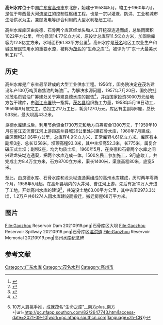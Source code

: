 {{Infobox Reservoir | 
|name                     = 高州水库
|nickname                 = 玉湖
|image                    =Gaozhou Reservoir 20210919.png 
|image_caption            =高州水库石骨库区 
|map                      = 
|map_caption              = 
|pushpin_map              = China Guangdong
|code                     = BHF20200061
|class                    = 大（一）型水库
|location_of_reservoir    = [[广东省|广东省]][[高州市|高州市]]
|location_of_dam          = [[长坡镇_(高州市)|长坡镇]]（石骨库区）<br/>[[东岸镇|东岸镇]]（良德库区）
|inflow                   = 
|outflow                  = [[曹江_(河流)|曹江]]（石骨库区）<br/>[[大井河|大井河]]（良德库区）
|catchment_area           = 1022
|reservoir_area           = 58.49
|mean_depth               = 
|maximum_depth            = 
|flood_level              = 87.39
|normal_water_level       = 80.75
|dead_water_level         = 62.39
|water_quality            = 
|island                   = 
|maximum_storage_capacity = 
|normal_storage_capacity  = 1,151,060,000
|dead_storage_capacity    = 
|type_of_dam              = 
|elevation_of_dam         =93.7 
|height_of_dam            =52.7 
|length_of_dam            =775 
|width_of_dam             =6 
|installed_capacity       =2×10000+2×3000[[千瓦|千瓦]] 
|start                    = 1958年5月
|complete                 = 1959年9月
|cost                     = 
|emigrate                 = 
|latd              = 22
|latm              = 03
|lats              = 02
|latNS             = N
|longd             = 111
|longm             = 01
|longs             = 00
|longEW            = E
|website           = 
|footnotes         = 资料来源：<ref>http://www.gzhchina.com/document.php?id=41&nowmenuid=327{{dead link|date=2018年5月 |bot=InternetArchiveBot |fix-attempted=yes }}</ref>{{cfn|高州水库志|y=1991|p=125}}
}}
<mapframe latitude="22.1117" longitude="111.0271" zoom="11" width="280" height="300" align="right" />

'''高州水库'''位于中国[[广东省|广东省]][[高州市|高州市]]东北部，始建于1958年5月，竣工于1960年7月，是位于粤西最大河流[[鉴江|鉴江]]的控制性枢纽工程，也是一宗以灌溉、防洪、工业和城市生活供水为主，兼顾发电等综合利用的大型水利枢纽工程。

高州水库库区由良德、石骨两个库区经龙头坳人工开挖渠连通而成，总集雨面积1022平方公里，年均径流14.77亿立方米，原设计总库容11.5亿立方米，加固后库容为12.8亿立方米，水域面积61.83平方公里<ref>{{Cite web|title=印发高州水库水源和生态保护方案的通知 -茂名市人民政府门户网站|url=http://www.maoming.gov.cn/zwgk/200807/content/post_715117.html|accessdate=2021-02-20|work=www.maoming.gov.cn}}</ref>。高州水库是[[茂名市|茂名]]地区工农业生产和城区居民饮用水的重要水源，被称为[[茂名市|茂名]]的“生命之库”<ref>{{Cite web|title=茂名晚报 第2019-09-23期 06版:10万人肩挑手推，成就茂名“生命之库”|url=http://paper.mm111.net/shtml/mmwb/20190923/861507.shtml|accessdate=2021-02-20|work=paper.mm111.net}}</ref>，被评为“广东十大最美水利工程”<ref>{{Cite web|title=高州水库获评“广东十大最美水利工程”_高州市人民政府公众网|url=http://www.gaozhou.gov.cn/zfxxgkml/content/post_692649.html|access-date=2021-07-01|work=www.gaozhou.gov.cn}}</ref>。

== 历史 ==
高州水库是广东省最早建成的大型工业供水工程。1956年，国务院决定在茂名建设年产100万吨页岩焦油的炼油厂。为解决水源问题，1957年7月20日，国务院批准茂名页岩油厂筹建处关于筹建良德水库的报告<ref>{{Cite web|title=茂名历史大事记（3）1949-1957_茂名网|url=http://www.mm111.net/renwen/p/162229.html|access-date=2021-09-10|work=www.mm111.net}}</ref>，并由国家投资3000万元给地方包干建库，由[[湛江专区|湛江专署]]统一指挥，[[茂名县|茂名县]]组织施工力量，1958年5月18日动工，1959年9月底完工。总投工217万工日，耗资1270万元。库区有主副坝6座，总长533米，最大坝高43.2米。

良德水库建成后，利用节余资金1730万元和地方自筹资金1300万元，于1959年10月在鉴江支流曹江河上游距高州县城26公里处兴建石骨水库，1960年7月建成。库区面积21.06平方公里，总库容4.9亿立方米，正常库容4.61亿立方米。库区有主副坝3座、总长1258米，坝顶高程93.3米，其中主坝高52.3米，长775米，属复合碾压式土坝；副坝2座，均为均质土坝。1960年5月，在良德和石骨两个水库之间兴建龙头坳连通渠，把两个水库连成一体。1500名民工参加施工，9月底竣工，共完成土方8.4万立方米，石方8700立方米，渠长1400米，渠底高程80米，底宽5米。

至此，由良德水库、石骨水库和龙头坳连通渠组成的高州水库建成，历时两年零两个月，1958年5月起，在高州县境内的大井河、曹江河上游，先后有近10万人开进了工地，开始高州水库的建设<ref>{{Cite web|title=茂名70年大事记{{!}}10万人肩挑手推，成就茂名“生命之库”__南方plus_南方+|url=http://pc.nfapp.southcn.com/82/2647743.html|access-date=2021-09-10|work=pc.nfapp.southcn.com|language=zh-CN}}</ref>，共淹没土地63.00平方公里，其中农田2973.3公顷，1.2万户共61274人因水库建设而搬迁，搬迁房屋68万平方米。

== 图片 ==
<gallery>
File:Gaozhou Reservoir Dam 20210919.png|石骨库区大坝
File:Gaozhou Reservoir Spillway 20210919.png|石骨库区[[溢洪道|溢洪道]]
File:Gaozhou Reservoir Memorial 20210919.png|高州水库纪念碑
</gallery>

== 参考文献 ==
<div class="references-small">
<references></references>
</div>
{{Reservoirs of Guangdong}}{{茂名专题}}
[[Category:广东水库|Category:广东水库]]
[[Category:茂名水利|Category:茂名水利]]
[[Category:高州市|Category:高州市]]
